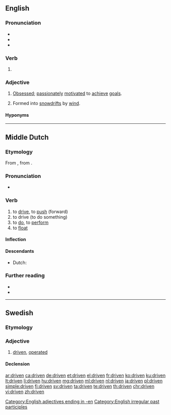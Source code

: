 ==English==

===Pronunciation===
* {{IPA|/ˈdɹɪvən/|lang=en}}
* {{audio|en-us-driven.ogg|Audio (US)|lang=en}}
* {{rhymes|ɪvən|lang=en}}

===Verb===
{{head|en|past participle}}

# {{inflection of|drive||past|part|lang=en}}

===Adjective===
{{en-adj}}

# [[obsessed|Obsessed]]; [[passionate]]ly [[motivate]]d to [[achieve]] [[goal]]s.
# {{qualifier|of snow}} Formed into [[snowdrift]]s by [[wind]].

====Hyponyms====
{{hyp4|lang=en|{{l|en|behavior-driven}}
|{{l|en|behaviour-driven}}
|{{l|en|compiler-driven}}
|{{l|en|data-driven}}
|{{l|en|demand-driven}}
|{{l|en|destination-driven}}
|{{l|en|domain-driven}}
|{{l|en|event-driven}}
|{{l|en|model-driven}}
|{{l|en|space-driven}}
|{{l|en|test-driven}}
}}

[[Category:English adjectives ending in -en]]
[[Category:English irregular past participles]]

----

==Middle Dutch==

===Etymology===
From {{inh|dum|odt|drīvan}}, from {{inh|dum|gem-pro|*drībaną}}.

===Pronunciation===
* {{IPA|lang=dum|/ˈdriːvən/}}

===Verb===
{{dum-verb}}

# to [[drive]], to [[push]] (forward)
# to drive (to do something)
# to [[do]], to [[perform]]
# to [[float]]

====Inflection====
{{rfinfl|dum|verb}}

====Descendants====
* Dutch: {{l|nl|drijven}}

===Further reading===
* {{R:VMNW|ID60013}}
* {{R:MNW|07749}}

----

==Swedish==

===Etymology===
{{sv-verb-form-pastpart|driva}}

===Adjective===
{{head|sv|adjective}}

# [[#English|driven]], [[operated]]

====Declension====
{{sv-adj-pastpart|en-stem=driv}}

[[ar:driven]]
[[ca:driven]]
[[de:driven]]
[[et:driven]]
[[el:driven]]
[[fr:driven]]
[[ko:driven]]
[[ku:driven]]
[[lt:driven]]
[[li:driven]]
[[hu:driven]]
[[mg:driven]]
[[ml:driven]]
[[nl:driven]]
[[ja:driven]]
[[pl:driven]]
[[simple:driven]]
[[fi:driven]]
[[sv:driven]]
[[ta:driven]]
[[te:driven]]
[[th:driven]]
[[chr:driven]]
[[vi:driven]]
[[zh:driven]]